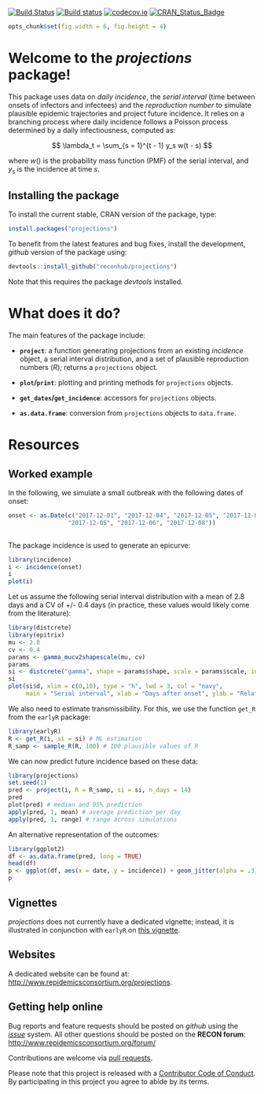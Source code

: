 [![Build Status](https://travis-ci.org/reconhub/projections.svg?branch=master)](https://travis-ci.org/reconhub/projections)
[![Build status](https://ci.appveyor.com/api/projects/status/265h2el4y9popan9/branch/master?svg=true)](https://ci.appveyor.com/project/thibautjombart/projections/branch/master)
[![codecov.io](https://codecov.io/github/reconhub/projections/coverage.svg?branch=master)](https://codecov.io/github/reconhub/projections?branch=master)
[![CRAN_Status_Badge](http://www.r-pkg.org/badges/version/projections)](https://cran.r-project.org/package=projections)


```r
opts_chunk$set(fig.width = 6, fig.height = 4)
```


# Welcome to the *projections* package!

This package uses data on *daily incidence*, the *serial interval* (time between
onsets of infectors and infectees) and the *reproduction number* to simulate
plausible epidemic trajectories and project future incidence. It relies on a
branching process where daily incidence follows a Poisson process determined by
a daily infectiousness, computed as:

$$
\lambda_t = \sum_{s = 1}^{t - 1} y_s w(t - s)
$$

where $w()$ is the probability mass function (PMF) of the serial interval, and
$y_s$ is the incidence at time $s$.


## Installing the package

To install the current stable, CRAN version of the package, type:
```r
install.packages("projections")
```

To benefit from the latest features and bug fixes, install the development, *github* version of the package using:
```r
devtools::install_github("reconhub/projections")
```

Note that this requires the package *devtools* installed.


# What does it do?

The main features of the package include:

- **`project`**: a function generating projections from an existing *incidence*
  object, a serial interval distribution, and a set of plausible reproduction
  numbers ($R$); returns a `projections` object.
  
- **`plot`/`print`**: plotting and printing methods for `projections` objects.

- **`get_dates`/`get_incidence`**: accessors for `projections` objects.

- **`as.data.frame`**: conversion from `projections` objects to `data.frame`.


# Resources

## Worked example

In the following, we simulate a small outbreak with the following dates of
onset:
```r
onset <- as.Date(c("2017-12-01", "2017-12-04", "2017-12-05", "2017-12-05",
                 "2017-12-05", "2017-12-06", "2017-12-08"))
                
```

The package incidence is used to generate an epicurve:

```r
library(incidence)
i <- incidence(onset)
i
plot(i)
```

Let us assume the following serial interval distribution with a mean of 2.8 days
and a CV of +/- 0.4 days (in practice, these values would likely come from the literature):

```r
library(distcrete)
library(epitrix)
mu <- 2.8
cv <- 0.4
params <- gamma_mucv2shapescale(mu, cv)
params
si <- distcrete("gamma", shape = params$shape, scale = params$scale, interval = 1, w = 0)
si
plot(si$d, xlim = c(0,10), type = "h", lwd = 3, col = "navy",
     main = "Serial interval", xlab = "Days after onset", ylab = "Relative infectiousness")
```

We also need to estimate transmissibility. For this, we use the function `get_R`
from the `earlyR` package:

```r
library(earlyR)
R <- get_R(i, si = si) # ML estimation
R_samp <- sample_R(R, 100) # 100 plausible values of R
```



We can now predict future incidence based on these data:

```r
library(projections)
set.seed(1)
pred <- project(i, R = R_samp, si = si, n_days = 14)
pred
plot(pred) # median and 95% prediction
apply(pred, 1, mean) # average prediction per day
apply(pred, 1, range) # range across simulations
```

An alternative representation of the outcomes:
```r
library(ggplot2)
df <- as.data.frame(pred, long = TRUE)
head(df)
p <- ggplot(df, aes(x = date, y = incidence)) + geom_jitter(alpha = .3) + geom_smooth()
p
```



## Vignettes

*projections* does not currently have a dedicated vignette; instead, it is illustrated in conjunction with `earlyR` on [this vignette](http://www.repidemicsconsortium.org/earlyR/articles/earlyR.html).


## Websites

A dedicated website can be found at:
[http://www.repidemicsconsortium.org/projections](http://www.repidemicsconsortium.org/projections).






## Getting help online

Bug reports and feature requests should be posted on *github* using the [*issue*](http://github.com/reconhub/projections/issues) system. All other questions should be posted on the **RECON forum**: <br>
[http://www.repidemicsconsortium.org/forum/](http://www.repidemicsconsortium.org/forum/)

Contributions are welcome via [pull requests](https://github.com/reconhub/projections/pulls).

Please note that this project is released with a [Contributor Code of Conduct](CONDUCT.md). By participating in this project you agree to abide by its terms.

